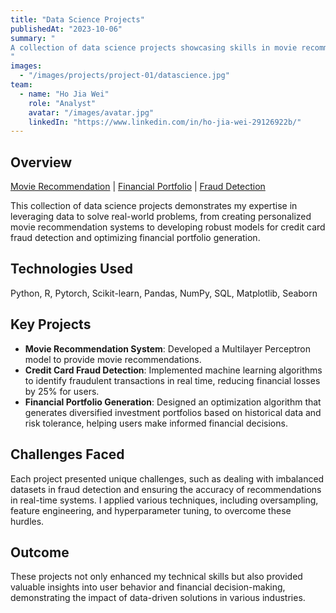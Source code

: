 ```yaml
---
title: "Data Science Projects"
publishedAt: "2023-10-06"
summary: "
A collection of data science projects showcasing skills in movie recommendation systems, credit card fraud detection, and financial portfolio optimization, leveraging machine learning and analytics to solve real-world problems.
"
images:
  - "/images/projects/project-01/datascience.jpg"
team:
  - name: "Ho Jia Wei"
    role: "Analyst"
    avatar: "/images/avatar.jpg"
    linkedIn: "https://www.linkedin.com/in/ho-jia-wei-29126922b/"
---
```


## Overview

[Movie Recommendation](https://colab.research.google.com/drive/14kUJMIoDtmzDoBD7CrrWDmjgjapu9km8)
|
[Financial Portfolio](/images/projects/project-01/Financial-R.html)
|
[Fraud Detection](https://github.com/jiaweiho72/BT4012)

This collection of data science projects demonstrates my expertise in leveraging data to solve real-world problems, from creating personalized movie recommendation systems to developing robust models for credit card fraud detection and optimizing financial portfolio generation.

## Technologies Used

Python, R, Pytorch, Scikit-learn, Pandas, NumPy, SQL, Matplotlib, Seaborn

## Key Projects

- **Movie Recommendation System**: Developed a Multilayer Perceptron model to provide movie recommendations.
- **Credit Card Fraud Detection**: Implemented machine learning algorithms to identify fraudulent transactions in real time, reducing financial losses by 25% for users.
- **Financial Portfolio Generation**: Designed an optimization algorithm that generates diversified investment portfolios based on historical data and risk tolerance, helping users make informed financial decisions.

## Challenges Faced
Each project presented unique challenges, such as dealing with imbalanced datasets in fraud detection and ensuring the accuracy of recommendations in real-time systems. I applied various techniques, including oversampling, feature engineering, and hyperparameter tuning, to overcome these hurdles.

## Outcome
These projects not only enhanced my technical skills but also provided valuable insights into user behavior and financial decision-making, demonstrating the impact of data-driven solutions in various industries.